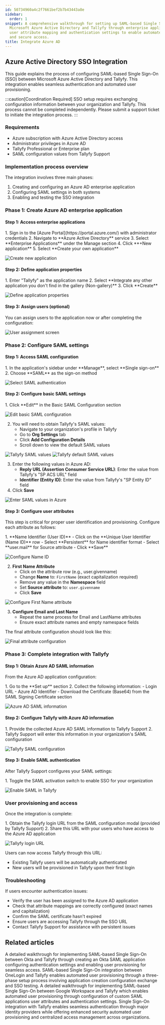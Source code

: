 ```yaml
---
id: 50734960a4c2f7661bef2b7b43443a8e
sidebar:
  order: 1
snippet: A comprehensive walkthrough for setting up SAML-based Single Sign-On between
  Microsoft Azure Active Directory and Tallyfy through enterprise application configuration
  user attribute mapping and authentication settings to enable automated user provisioning
  and secure access.
title: Integrate Azure AD
---
```



## Azure Active Directory SSO Integration

This guide explains the process of configuring SAML-based Single Sign-On (SSO) between Microsoft Azure Active Directory and Tallyfy. This integration enables seamless authentication and automated user provisioning.

:::caution[Coordination Required]
SSO setup requires exchanging configuration information between your organization and Tallyfy. This process cannot be completed independently. Please submit a support ticket to initiate the integration process.
:::

### Requirements

- Azure subscription with Azure Active Directory access
- Administrator privileges in Azure AD
- Tallyfy Professional or Enterprise plan
- SAML configuration values from Tallyfy Support

### Implementation process overview

The integration involves three main phases:
1. Creating and configuring an Azure AD enterprise application
2. Configuring SAML settings in both systems
3. Enabling and testing the SSO integration

### Phase 1: Create Azure AD enterprise application

#### Step 1: Access enterprise applications

<Steps>
1. Sign in to the [Azure Portal](https://portal.azure.com/) with administrator credentials
2. Navigate to **Azure Active Directory** service
3. Select **Enterprise Applications** under the Manage section
4. Click **+New application**
5. Select **Create your own application**
</Steps>

![Create new application](https://screenshots.tallyfy.com/azuresso-1.png)

#### Step 2: Define application properties

<Steps>
1. Enter "Tallyfy" as the application name
2. Select **Integrate any other application you don't find in the gallery (Non-gallery)**
3. Click **Create**
</Steps>

![Define application properties](https://screenshots.tallyfy.com/azuresso-2.png)

#### Step 3: Assign users (optional)

You can assign users to the application now or after completing the configuration:

![User assignment screen](https://screenshots.tallyfy.com/azuresso-3.png)

### Phase 2: Configure SAML settings

#### Step 1: Access SAML configuration

<Steps>
1. In the application's sidebar under **Manage**, select **Single sign-on**
2. Choose **SAML** as the sign-on method
</Steps>

![Select SAML authentication](https://screenshots.tallyfy.com/azuresso-4.png)

#### Step 2: Configure basic SAML settings

<Steps>
1. Click **Edit** in the Basic SAML Configuration section

![Edit basic SAML configuration](https://screenshots.tallyfy.com/azuresso-5.png)

2. You will need to obtain Tallyfy's SAML values:
   - Navigate to your organization's profile in Tallyfy
   - Go to **Org Settings** tab
   - Click **Add Configuration Details**
   - Scroll down to view the default SAML values

![Tallyfy SAML values](https://screenshots.tallyfy.com/azuresso-7.png)
![Tallyfy default SAML values](https://screenshots.tallyfy.com/azuresso-8.png)

3. Enter the following values in Azure AD:
   - **Reply URL (Assertion Consumer Service URL)**: Enter the value from Tallyfy's "SP ACS URL" field
   - **Identifier (Entity ID)**: Enter the value from Tallyfy's "SP Entity ID" field
4. Click **Save**
</Steps>

![Enter SAML values in Azure](https://screenshots.tallyfy.com/azuresso-6.png)

#### Step 3: Configure user attributes

This step is critical for proper user identification and provisioning. Configure each attribute as follows:

<Steps>
1. **Name Identifier (User ID)**
   - Click on the **Unique User Identifier (Name ID)** row
   - Select **Persistent** for Name identifier format
   - Select **user.mail** for Source attribute
   - Click **Save**

![Configure Name ID](https://screenshots.tallyfy.com/azuresso-9.png)

2. **First Name Attribute**
   - Click on the attribute row (e.g., user.givenname)
   - Change **Name** to: `FirstName` (exact capitalization required)
   - Remove any value in the **Namespace** field
   - Set **Source attribute** to: `user.givenname`
   - Click **Save**

![Configure First Name attribute](https://screenshots.tallyfy.com/azuresso-10.png)

3. **Configure Email and Last Name**
   - Repeat the same process for Email and LastName attributes
   - Ensure exact attribute names and empty namespace fields
</Steps>

The final attribute configuration should look like this:

![Final attribute configuration](https://screenshots.tallyfy.com/azuresso-11.png)

### Phase 3: Complete integration with Tallyfy

#### Step 1: Obtain Azure AD SAML information

From the Azure AD application configuration:

<Steps>
1. Go to the **Set up** section
2. Collect the following information:
   - Login URL
   - Azure AD Identifier
   - Download the Certificate (Base64) from the SAML Signing Certificate section
</Steps>

![Azure AD SAML information](https://screenshots.tallyfy.com/azuresso-12.png)

#### Step 2: Configure Tallyfy with Azure AD information

<Steps>
1. Provide the collected Azure AD SAML information to Tallyfy Support
2. Tallyfy Support will enter this information in your organization's SAML configuration
</Steps>

![Tallyfy SAML configuration](https://screenshots.tallyfy.com/azuresso-13.png)

#### Step 3: Enable SAML authentication

After Tallyfy Support configures your SAML settings:

<Steps>
1. Toggle the SAML activation switch to enable SSO for your organization
</Steps>

![Enable SAML in Tallyfy](https://screenshots.tallyfy.com/azuresso-14.png)

### User provisioning and access

Once the integration is complete:

<Steps>
1. Obtain the Tallyfy login URL from the SAML configuration modal (provided by Tallyfy Support)
2. Share this URL with your users who have access to the Azure AD application
</Steps>

![Tallyfy login URL](https://screenshots.tallyfy.com/azuresso-15.png)

Users can now access Tallyfy through this URL:
- Existing Tallyfy users will be automatically authenticated
- New users will be provisioned in Tallyfy upon their first login

### Troubleshooting

If users encounter authentication issues:
<Steps>
- Verify the user has been assigned to the Azure AD application
- Check that attribute mappings are correctly configured (exact names and capitalization)
- Confirm the SAML certificate hasn't expired
- Ensure users are accessing Tallyfy through the SSO URL
- Contact Tallyfy Support for assistance with persistent issues
</Steps>


## Related articles
<CardGrid>
<LinkTitleCard header="<b>Authentication > Integrate Okta</b>" href="/products/pro/integrations/authentication/how-to-integrate-okta-samlsso-with-tallyfy/" > A detailed walkthrough for implementing SAML-based Single Sign-On between Okta and Tallyfy through creating an Okta SAML application configuring authentication settings and enabling user provisioning for seamless access. </LinkTitleCard>
<LinkTitleCard header="<b>Authentication > Integrate OneLogin</b>" href="/products/pro/integrations/authentication/how-to-integrate-onelogin-samlsso-with-tallyfy/" > SAML-based Single Sign-On integration between OneLogin and Tallyfy enables automated user provisioning through a three-phase setup process involving application creation configuration exchange and SSO testing. </LinkTitleCard>
<LinkTitleCard header="<b>Authentication > Integrate Google Suite</b>" href="/products/pro/integrations/authentication/how-to-integrate-google-suite-samlsso-with-tallyfy/" > A detailed walkthrough for implementing SAML-based Single Sign-On between Google Workspace and Tallyfy which enables automated user provisioning through configuration of custom SAML applications user attributes and authentication settings. </LinkTitleCard>
<LinkTitleCard header="<b>Integrations > Authentication and SSO</b>" href="/products/pro/integrations/authentication/" > Single Sign-On integration with Tallyfy enables seamless authentication through major identity providers while offering enhanced security automated user provisioning and centralized access management across organizations. </LinkTitleCard>
</CardGrid>